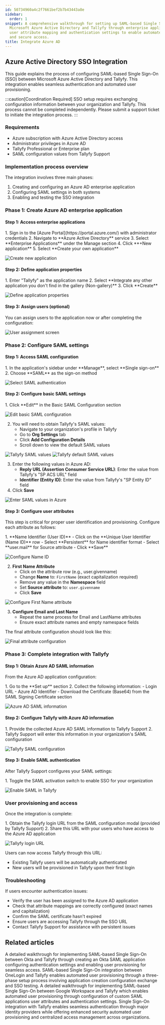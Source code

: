 ```yaml
---
id: 50734960a4c2f7661bef2b7b43443a8e
sidebar:
  order: 1
snippet: A comprehensive walkthrough for setting up SAML-based Single Sign-On between
  Microsoft Azure Active Directory and Tallyfy through enterprise application configuration
  user attribute mapping and authentication settings to enable automated user provisioning
  and secure access.
title: Integrate Azure AD
---
```



## Azure Active Directory SSO Integration

This guide explains the process of configuring SAML-based Single Sign-On (SSO) between Microsoft Azure Active Directory and Tallyfy. This integration enables seamless authentication and automated user provisioning.

:::caution[Coordination Required]
SSO setup requires exchanging configuration information between your organization and Tallyfy. This process cannot be completed independently. Please submit a support ticket to initiate the integration process.
:::

### Requirements

- Azure subscription with Azure Active Directory access
- Administrator privileges in Azure AD
- Tallyfy Professional or Enterprise plan
- SAML configuration values from Tallyfy Support

### Implementation process overview

The integration involves three main phases:
1. Creating and configuring an Azure AD enterprise application
2. Configuring SAML settings in both systems
3. Enabling and testing the SSO integration

### Phase 1: Create Azure AD enterprise application

#### Step 1: Access enterprise applications

<Steps>
1. Sign in to the [Azure Portal](https://portal.azure.com/) with administrator credentials
2. Navigate to **Azure Active Directory** service
3. Select **Enterprise Applications** under the Manage section
4. Click **+New application**
5. Select **Create your own application**
</Steps>

![Create new application](https://screenshots.tallyfy.com/azuresso-1.png)

#### Step 2: Define application properties

<Steps>
1. Enter "Tallyfy" as the application name
2. Select **Integrate any other application you don't find in the gallery (Non-gallery)**
3. Click **Create**
</Steps>

![Define application properties](https://screenshots.tallyfy.com/azuresso-2.png)

#### Step 3: Assign users (optional)

You can assign users to the application now or after completing the configuration:

![User assignment screen](https://screenshots.tallyfy.com/azuresso-3.png)

### Phase 2: Configure SAML settings

#### Step 1: Access SAML configuration

<Steps>
1. In the application's sidebar under **Manage**, select **Single sign-on**
2. Choose **SAML** as the sign-on method
</Steps>

![Select SAML authentication](https://screenshots.tallyfy.com/azuresso-4.png)

#### Step 2: Configure basic SAML settings

<Steps>
1. Click **Edit** in the Basic SAML Configuration section

![Edit basic SAML configuration](https://screenshots.tallyfy.com/azuresso-5.png)

2. You will need to obtain Tallyfy's SAML values:
   - Navigate to your organization's profile in Tallyfy
   - Go to **Org Settings** tab
   - Click **Add Configuration Details**
   - Scroll down to view the default SAML values

![Tallyfy SAML values](https://screenshots.tallyfy.com/azuresso-7.png)
![Tallyfy default SAML values](https://screenshots.tallyfy.com/azuresso-8.png)

3. Enter the following values in Azure AD:
   - **Reply URL (Assertion Consumer Service URL)**: Enter the value from Tallyfy's "SP ACS URL" field
   - **Identifier (Entity ID)**: Enter the value from Tallyfy's "SP Entity ID" field
4. Click **Save**
</Steps>

![Enter SAML values in Azure](https://screenshots.tallyfy.com/azuresso-6.png)

#### Step 3: Configure user attributes

This step is critical for proper user identification and provisioning. Configure each attribute as follows:

<Steps>
1. **Name Identifier (User ID)**
   - Click on the **Unique User Identifier (Name ID)** row
   - Select **Persistent** for Name identifier format
   - Select **user.mail** for Source attribute
   - Click **Save**

![Configure Name ID](https://screenshots.tallyfy.com/azuresso-9.png)

2. **First Name Attribute**
   - Click on the attribute row (e.g., user.givenname)
   - Change **Name** to: `FirstName` (exact capitalization required)
   - Remove any value in the **Namespace** field
   - Set **Source attribute** to: `user.givenname`
   - Click **Save**

![Configure First Name attribute](https://screenshots.tallyfy.com/azuresso-10.png)

3. **Configure Email and Last Name**
   - Repeat the same process for Email and LastName attributes
   - Ensure exact attribute names and empty namespace fields
</Steps>

The final attribute configuration should look like this:

![Final attribute configuration](https://screenshots.tallyfy.com/azuresso-11.png)

### Phase 3: Complete integration with Tallyfy

#### Step 1: Obtain Azure AD SAML information

From the Azure AD application configuration:

<Steps>
1. Go to the **Set up** section
2. Collect the following information:
   - Login URL
   - Azure AD Identifier
   - Download the Certificate (Base64) from the SAML Signing Certificate section
</Steps>

![Azure AD SAML information](https://screenshots.tallyfy.com/azuresso-12.png)

#### Step 2: Configure Tallyfy with Azure AD information

<Steps>
1. Provide the collected Azure AD SAML information to Tallyfy Support
2. Tallyfy Support will enter this information in your organization's SAML configuration
</Steps>

![Tallyfy SAML configuration](https://screenshots.tallyfy.com/azuresso-13.png)

#### Step 3: Enable SAML authentication

After Tallyfy Support configures your SAML settings:

<Steps>
1. Toggle the SAML activation switch to enable SSO for your organization
</Steps>

![Enable SAML in Tallyfy](https://screenshots.tallyfy.com/azuresso-14.png)

### User provisioning and access

Once the integration is complete:

<Steps>
1. Obtain the Tallyfy login URL from the SAML configuration modal (provided by Tallyfy Support)
2. Share this URL with your users who have access to the Azure AD application
</Steps>

![Tallyfy login URL](https://screenshots.tallyfy.com/azuresso-15.png)

Users can now access Tallyfy through this URL:
- Existing Tallyfy users will be automatically authenticated
- New users will be provisioned in Tallyfy upon their first login

### Troubleshooting

If users encounter authentication issues:
<Steps>
- Verify the user has been assigned to the Azure AD application
- Check that attribute mappings are correctly configured (exact names and capitalization)
- Confirm the SAML certificate hasn't expired
- Ensure users are accessing Tallyfy through the SSO URL
- Contact Tallyfy Support for assistance with persistent issues
</Steps>


## Related articles
<CardGrid>
<LinkTitleCard header="<b>Authentication > Integrate Okta</b>" href="/products/pro/integrations/authentication/how-to-integrate-okta-samlsso-with-tallyfy/" > A detailed walkthrough for implementing SAML-based Single Sign-On between Okta and Tallyfy through creating an Okta SAML application configuring authentication settings and enabling user provisioning for seamless access. </LinkTitleCard>
<LinkTitleCard header="<b>Authentication > Integrate OneLogin</b>" href="/products/pro/integrations/authentication/how-to-integrate-onelogin-samlsso-with-tallyfy/" > SAML-based Single Sign-On integration between OneLogin and Tallyfy enables automated user provisioning through a three-phase setup process involving application creation configuration exchange and SSO testing. </LinkTitleCard>
<LinkTitleCard header="<b>Authentication > Integrate Google Suite</b>" href="/products/pro/integrations/authentication/how-to-integrate-google-suite-samlsso-with-tallyfy/" > A detailed walkthrough for implementing SAML-based Single Sign-On between Google Workspace and Tallyfy which enables automated user provisioning through configuration of custom SAML applications user attributes and authentication settings. </LinkTitleCard>
<LinkTitleCard header="<b>Integrations > Authentication and SSO</b>" href="/products/pro/integrations/authentication/" > Single Sign-On integration with Tallyfy enables seamless authentication through major identity providers while offering enhanced security automated user provisioning and centralized access management across organizations. </LinkTitleCard>
</CardGrid>